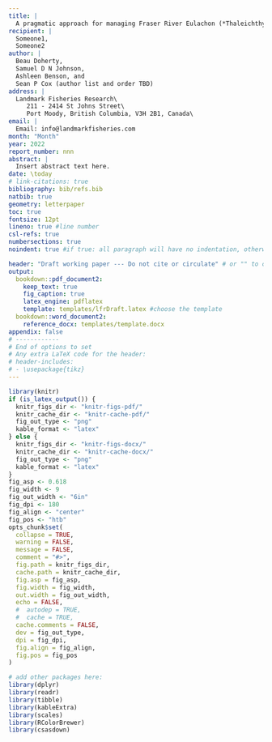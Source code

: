 ```yaml
---
title: |
  A pragmatic approach for managing Fraser River Eulachon (*Thaleichthys pacificus*) fisheries: rapid prototyping operating model development and management procedure evaluation
recipient: |
  Someone1, 
  Someone2
author: |
  Beau Doherty,
  Samuel D N Johnson,
  Ashleen Benson, and
  Sean P Cox (author list and order TBD)
address: |
  Landmark Fisheries Research\
     211 - 2414 St Johns Street\
     Port Moody, British Columbia, V3H 2B1, Canada\
email: |
  Email: info@landmarkfisheries.com
month: "Month"
year: 2022
report_number: nnn
abstract: |
  Insert abstract text here.
date: \today
# link-citations: true
bibliography: bib/refs.bib
natbib: true
geometry: letterpaper
toc: true
fontsize: 12pt
lineno: true #line number
csl-refs: true
numbersections: true
noindent: true #if true: all paragraph will have no indentation, otherwise there will be indentation on 2nd paragraph

header: "Draft working paper --- Do not cite or circulate" # or "" to omit
output:
  bookdown::pdf_document2:
    keep_text: true
    fig_caption: true
    latex_engine: pdflatex
    template: templates/lfrDraft.latex #choose the template
  bookdown::word_document2:
    reference_docx: templates/template.docx
appendix: false
# ------------
# End of options to set
# Any extra LaTeX code for the header:
# header-includes:
# - \usepackage{tikz}
---
```


```r
library(knitr)
if (is_latex_output()) {
  knitr_figs_dir <- "knitr-figs-pdf/"
  knitr_cache_dir <- "knitr-cache-pdf/"
  fig_out_type <- "png"
  kable_format <- "latex"
} else {
  knitr_figs_dir <- "knitr-figs-docx/"
  knitr_cache_dir <- "knitr-cache-docx/"
  fig_out_type <- "png"
  kable_format <- "latex"
}
fig_asp <- 0.618
fig_width <- 9
fig_out_width <- "6in"
fig_dpi <- 180
fig_align <- "center"
fig_pos <- "htb"
opts_chunk$set(
  collapse = TRUE,
  warning = FALSE,
  message = FALSE,
  comment = "#>",
  fig.path = knitr_figs_dir,
  cache.path = knitr_cache_dir,
  fig.asp = fig_asp,
  fig.width = fig_width,
  out.width = fig_out_width,
  echo = FALSE,
  #  autodep = TRUE,
  #  cache = TRUE,
  cache.comments = FALSE,
  dev = fig_out_type,
  dpi = fig_dpi,
  fig.align = fig_align,
  fig.pos = fig_pos
)
```

```r
# add other packages here:
library(dplyr)
library(readr)
library(tibble)
library(kableExtra)
library(scales)
library(RColorBrewer)
library(csasdown)

```
